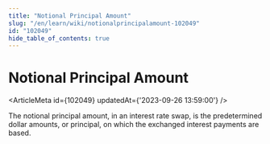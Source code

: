```yaml
---
title: "Notional Principal Amount"
slug: "/en/learn/wiki/notionalprincipalamount-102049"
id: "102049"
hide_table_of_contents: true
---
```



# Notional Principal Amount

<ArticleMeta id={102049} updatedAt={'2023-09-26 13:59:00'} />
<div className='border-solid border-b border-t-0 my-4 border-[var(--ifm-color-gray-300)]' />

The notional principal amount, in an interest rate swap, is the predetermined dollar amounts, or principal, on which the exchanged interest payments are based.
